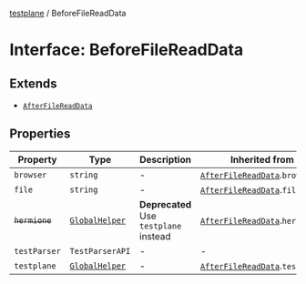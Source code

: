 [testplane](../README.mdx) / BeforeFileReadData

# Interface: BeforeFileReadData

## Extends

- [`AfterFileReadData`](AfterFileReadData.mdx)

## Properties

| Property | Type | Description | Inherited from | Defined in |
| ------ | ------ | ------ | ------ | ------ |
| `browser` | `string` | - | [`AfterFileReadData`](AfterFileReadData.mdx).`browser` | [.testplane/src/types/index.ts:176](https://github.com/gemini-testing/testplane/blob/57d0b182c37e21d8bdf52acbb137a028841767af/src/types/index.ts#L176) |
| `file` | `string` | - | [`AfterFileReadData`](AfterFileReadData.mdx).`file` | [.testplane/src/types/index.ts:177](https://github.com/gemini-testing/testplane/blob/57d0b182c37e21d8bdf52acbb137a028841767af/src/types/index.ts#L177) |
| ~~`hermione`~~ | [`GlobalHelper`](GlobalHelper.mdx) | **Deprecated** Use `testplane` instead | [`AfterFileReadData`](AfterFileReadData.mdx).`hermione` | [.testplane/src/types/index.ts:175](https://github.com/gemini-testing/testplane/blob/57d0b182c37e21d8bdf52acbb137a028841767af/src/types/index.ts#L175) |
| `testParser` | `TestParserAPI` | - | - | [.testplane/src/types/index.ts:181](https://github.com/gemini-testing/testplane/blob/57d0b182c37e21d8bdf52acbb137a028841767af/src/types/index.ts#L181) |
| `testplane` | [`GlobalHelper`](GlobalHelper.mdx) | - | [`AfterFileReadData`](AfterFileReadData.mdx).`testplane` | [.testplane/src/types/index.ts:171](https://github.com/gemini-testing/testplane/blob/57d0b182c37e21d8bdf52acbb137a028841767af/src/types/index.ts#L171) |
